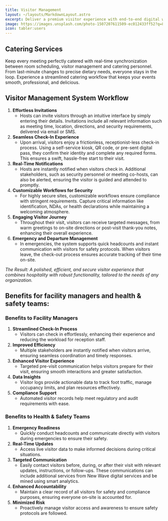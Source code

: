 ```yaml
---
title: Visitor Management
layout: ~/layouts/MarkdownLayout.astro
excerpt: Deliver a premium visitor experience with end-to-end digital workflows. From pre-registration to real-time tracking, keep your building secure and welcoming. Know who’s in your building, past, present, and future, all at a glance.
image: https://images.unsplash.com/photo-1507207611509-ec012433ff52?q=80&w=3456&auto=format&fit=crop&ixlib=rb-4.0.3&ixid=M3wxMjA3fDB8MHxwaG90by1wYWdlfHx8fGVufDB8fHx8fA%3D%3D
icon: tabler:users
---
```


## Catering Services 
Keep every meeting perfectly catered with real-time synchronization between room scheduling, visitor management and catering personnel. From last-minute changes to precise dietary needs, everyone stays in the loop.
Experience a streamlined catering workflow that keeps your events smooth, professional, and delicious.

## Visitor Management System Workflow
1.	**Effortless Invitations**
    - Hosts can invite visitors through an intuitive interface by simply entering their details. Invitations include all relevant information such as meeting time, location, directions, and security requirements, delivered via email or SMS.
2.	**Seamless Check-In Experience**
    - Upon arrival, visitors enjoy a frictionless, receptionist-less check-in process. Using a self-service kiosk, QR code, or pre-sent digital pass, they confirm their identity and complete any required forms. This ensures a swift, hassle-free start to their visit.
3.	**Real-Time Notifications**
    - Hosts are instantly notified when visitors check in. Additional stakeholders, such as security personnel or meeting co-hosts, can also be alerted, ensuring the visitor is guided and attended to promptly.
4.	**Customizable Workflows for Security**
    - For highly secure sites, customizable workflows ensure compliance with stringent requirements. Capture critical information like identification, NDAs, or health declarations while maintaining a welcoming atmosphere.
5.	**Engaging Visitor Journey**
    - Throughout their visit, visitors can receive targeted messages, from warm greetings to on-site directions or post-visit thank-you notes, enhancing their overall experience.
6.	**Emergency and Departure Management**
    - In emergencies, the system supports quick headcounts and instant communication with visitors for safety protocols. When visitors leave, the check-out process ensures accurate tracking of their time on-site.

_The Result: A polished, efficient, and secure visitor experience that combines hospitality with robust functionality, tailored to the needs of any organization._

 
## Benefits for facility managers and health & safety teams:

### Benefits to Facility Managers

1.	**Streamlined Check-In Process**
    - Visitors can check in effortlessly, enhancing their experience and reducing the workload for reception staff.
2.	**Improved Efficiency**
    - Multiple stakeholders are instantly notified when visitors arrive, ensuring seamless coordination and timely responses.
3.	**Enhanced Visitor Experience**
    - Targeted pre-visit communication helps visitors prepare for their visit, ensuring smooth interactions and greater satisfaction.
4.	**Data Insights**
    - Visitor logs provide actionable data to track foot traffic, manage occupancy limits, and plan resources effectively.
5.	**Compliance Support**
    - Automated visitor records help meet regulatory and audit requirements with ease.
 
### Benefits to Health & Safety Teams

1.	**Emergency Readiness**
    - Quickly conduct headcounts and communicate directly with visitors during emergencies to ensure their safety.
2.	**Real-Time Updates**
    - Access live visitor data to make informed decisions during critical situations.
3.	**Targeted Communication**
    - Easily contact visitors before, during, or after their visit with relevant updates, instructions, or follow-ups. These communications can include additional services from New Wave digital services and be mined using smart analytics.
4.	**Enhanced Accountability**
    - Maintain a clear record of all visitors for safety and compliance purposes, ensuring everyone on-site is accounted for.
5.	**Minimized Risk**
    - Proactively manage visitor access and awareness to ensure safety protocols are followed.
